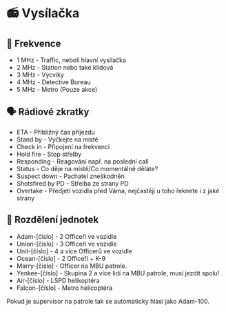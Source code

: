 
# 📻 Vysílačka

## 🔢 Frekvence

- 1 MHz - Traffic, neboli hlavní vysílačka
- 2 MHz - Station nebo také klidová
- 3 MHz - Výcviky
- 4 MHz - Detective Bureau
- 5 MHz - Metro (Pouze akce)

## 🗣️ Rádiové zkratky

- ETA - Přibližný čas příjezdu
- Stand by - Vyčkejte na místě
- Check in - Připojení na frekvenci
- Hold fire - Stop střelby
- Responding - Reagování např. na poslední call
- Status - Co děje na místě/Co momentálně děláte?
- Suspect down - Pachatel zneškodněn
- Shotsfired by PD - Střelba ze strany PD
- Overtake - Předjetí vozidla před Váma, nejčastěji u toho řeknete i z jaké strany

## 🚓 Rozdělení jednotek

- Adam-[číslo] - 2 Officeři ve vozidle
- Union-[číslo] - 3 Officeři ve vozidle
- Unit-[číslo] - 4 a více Officerů ve vozidle
- Ocean-[číslo] - 2 Officeři + K-9
- Marry-[číslo] - Officer na MBU patrole.
- Yenkee-[číslo] - Skupina 2 a více lidí na MBU patrole, musí jezdit spolu!
- Air-[číslo] - LSPD helikoptéra
- Falcon-[číslo] - Metro helicoptéra

<Callout type="info" emoji="ℹ️">
Pokud je supervisor na patrole tak se automaticky hlasí jako Adam-100.
</Callout>